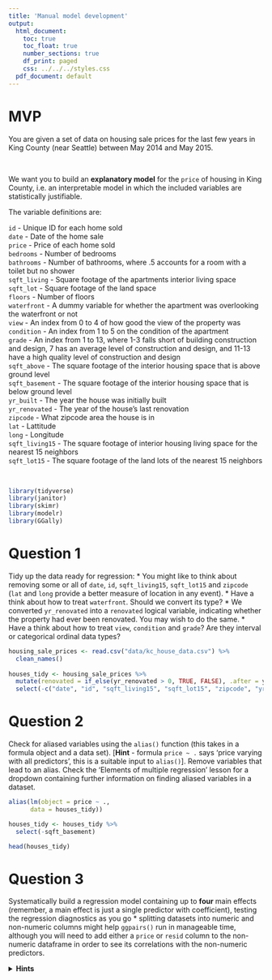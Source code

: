 ```yaml
---
title: 'Manual model development'
output:
  html_document:
    toc: true
    toc_float: true
    number_sections: true
    df_print: paged
    css: ../../../styles.css
  pdf_document: default
---
```



# MVP

You are given a set of data on housing sale prices for the last few years in King County (near Seattle) between May 2014 and May 2015.

<br>
<div class="emphasis">
We want you to build an **explanatory model** for the `price` of housing in King County, i.e. an interpretable model in which the included variables are statistically justifiable.

The variable definitions are:

`id` - Unique ID for each home sold  
`date` - Date of the home sale  
`price` - Price of each home sold  
`bedrooms` - Number of bedrooms  
`bathrooms` - Number of bathrooms, where .5 accounts for a room with a toilet but no shower  
`sqft_living` - Square footage of the apartments interior living space  
`sqft_lot` - Square footage of the land space  
`floors` - Number of floors  
`waterfront` - A dummy variable for whether the apartment was overlooking the waterfront or not  
`view` - An index from 0 to 4 of how good the view of the property was  
`condition` - An index from 1 to 5 on the condition of the apartment  
`grade` - An index from 1 to 13, where 1-3 falls short of building construction and design, 7 has an average level of construction and design, and 11-13 have a high quality level of construction and design  
`sqft_above` - The square footage of the interior housing space that is above ground level  
`sqft_basement` - The square footage of the interior housing space that is below ground level  
`yr_built` - The year the house was initially built  
`yr_renovated` - The year of the house’s last renovation  
`zipcode` - What zipcode area the house is in  
`lat` - Lattitude  
`long` - Longitude  
`sqft_living15` - The square footage of interior housing living space for the nearest 15 neighbors  
`sqft_lot15` - The square footage of the land lots of the nearest 15 neighbors  
</div>
<br>

```r
library(tidyverse)
library(janitor)
library(skimr)
library(modelr)
library(GGally)
```

# Question 1
Tidy up the data ready for regression:
    * You might like to think about removing some or all of `date`, `id`, `sqft_living15`, `sqft_lot15` and `zipcode` (`lat` and `long` provide a better measure of location in any event).
    * Have a think about how to treat `waterfront`. Should we convert its type?
    * We converted `yr_renovated` into a `renovated` logical variable, indicating whether the property had ever been renovated. You may wish to do the same.
    * Have a think about how to treat `view`, `condition` and `grade`? Are they interval or categorical ordinal data types?
```r
housing_sale_prices <- read.csv("data/kc_house_data.csv") %>% 
  clean_names() 
  
houses_tidy <- housing_sale_prices %>% 
  mutate(renovated = if_else(yr_renovated > 0, TRUE, FALSE), .after = yr_renovated) %>% 
  select(-c("date", "id", "sqft_living15", "sqft_lot15", "zipcode", "yr_renovated"))
```


# Question 2
Check for aliased variables using the `alias()` function (this takes in a formula object and a data set). [**Hint** - formula `price ~ .` says 'price varying with all predictors', this is a suitable input to `alias()`]. Remove variables that lead to an alias. Check the 'Elements of multiple regression' lesson for a dropdown containing further information on finding aliased variables in a dataset.
```r
alias(lm(object = price ~ ., 
      data = houses_tidy))


```
```r
houses_tidy <- houses_tidy %>% 
  select(-sqft_basement)

head(houses_tidy)
```


# Question 3
Systematically build a regression model containing up to **four** main effects (remember, a main effect is just a single predictor with coefficient), testing the regression diagnostics as you go
    * splitting datasets into numeric and non-numeric columns might help `ggpairs()` run in manageable time, although you will need to add either a `price` or `resid` column to the non-numeric dataframe in order to see its correlations with the non-numeric predictors.

<details>
<summary>**Hints**</summary>
```r
houses_tidy_numeric <- houses_tidy %>%
  select_if(is.numeric)

houses_tidy_nonnumeric <- houses_tidy %>%
  select_if(function(x) !is.numeric(x))

houses_tidy_nonnumeric$price <- houses_tidy$price

ggpairs(houses_tidy_numeric)
ggpairs(houses_tidy_nonnumeric)
```
and the same in subsequent rounds of predictor selection with the `resid` column.<br><br>
Remember, if you are not sure whether including a categorical predictor is statistically justified, run an `anova()` test passing in the models with- and without the categorical predictor and check the p-value of the test.
```r
ggcorr(houses_tidy_numeric, label = TRUE)
```

```r
head(houses_tidy_numeric)

glimpse(houses_tidy_numeric)

summary(houses_tidy_numeric)

skim(houses_tidy_numeric)


houses_tidy_numeric %>% 
  ggplot() +
  aes(x = price) +
  geom_histogram()
```
```r
houses_tidy_numeric %>% 
  select(price, sqft_living, sqft_above, grade) %>% 
  ggpairs()
```


```r
houses_tidy_numeric %>% 
  ggplot(aes(x = sqft_living, y = price)) +
  geom_point() +
  geom_smooth(method = "lm", se = FALSE)
```


```r
mod1_sqft_living <- lm(formula = price ~ sqft_living,
                       data    = houses_tidy_numeric)

summary(mod1_sqft_living)

library(ggfortify)
autoplot(mod1_sqft_living)
```

```r
mod1_sqft_living <- lm(formula = price ~ log(sqft_living),
                       data    = houses_tidy_numeric)

summary(mod1_sqft_living)

library(ggfortify)
autoplot(mod1_sqft_living)
```

```r
mod1_sqft_above <- lm(formula = price ~ sqft_above,
                       data    = houses_tidy_numeric)

summary(mod1_sqft_above)

autoplot(mod1_sqft_above)
```
```r
mod1_sqft_above <- lm(formula = price ~ log(sqft_above),
                       data    = houses_tidy_numeric)

summary(mod1_sqft_above)

autoplot(mod1_sqft_above)
```
## add 2 predicton
```r
mod2_sqft_living_above <- lm(formula = price ~ log(sqft_living) + sqft_above,
                             data    = houses_tidy_numeric)

summary(mod2_sqft_living_above)

autoplot(mod2_sqft_living_above)
```



# Extensions

* Consider possible interactions between your four main effect predictors and test their effect upon $r^2$. Choose your best candidate interaction and visualise its effect. 

* Calculate the relative importance of predictors from your best $4$-predictor model (i.e. the model without an interaction). Which predictor affects `price` most strongly?

